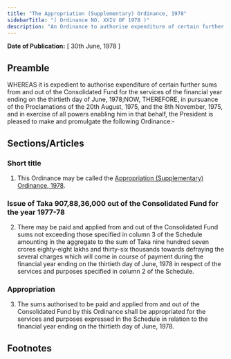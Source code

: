 ```yaml
---
title: "The Appropriation (Supplementary) Ordinance, 1978"
sidebarTitle: "( Ordinance NO. XXIV OF 1978 )"
description: "An Ordinance to authorise expenditure of certain further sums from and out of the Consolidated Fund for the services of the financial year ending on the thirtieth day of June, 1978."
---
```


**Date of Publication:** [ 30th June, 1978 ]

## Preamble

WHEREAS it is expedient to authorise expenditure of certain further sums from and out of the Consolidated Fund for the services of the financial year ending on the thirtieth day of June, 1978;NOW, THEREFORE, in pursuance of the Proclamations of the 20th August, 1975, and the 8th November, 1975, and in exercise of all powers enabling him in that behalf, the President is pleased to make and promulgate the following Ordinance:-

## Sections/Articles

### Short title

1. This Ordinance may be called the [Appropriation (Supplementary) Ordinance, 1978](/act-573.html "Appropriation (Supplementary) Ordinance, 1978").

### Issue of Taka 907,88,36,000 out of the Consolidated Fund for the year 1977-78

2. There may be paid and applied from and out of the Consolidated Fund sums not exceeding those specified in column 3 of the Schedule amounting in the aggregate to the sum of Taka nine hundred seven crores eighty-eight lakhs and thirty-six thousands towards defraying the several charges which will come in course of payment during the financial year ending on the thirtieth day of June, 1978 in respect of the services and purposes specified in column 2 of the Schedule.

### Appropriation

3. The sums authorised to be paid and applied from and out of the Consolidated Fund by this Ordinance shall be appropriated for the services and purposes expressed in the Schedule in relation to the financial year ending on the thirtieth day of June, 1978.

## Footnotes
